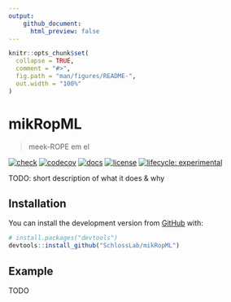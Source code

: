 ```yaml
---
output: 
    github_document:
      html_preview: false
---
```


<!-- README.md is generated from README.Rmd. Please edit that file -->

```r
knitr::opts_chunk$set(
  collapse = TRUE,
  comment = "#>",
  fig.path = "man/figures/README-",
  out.width = "100%"
)
```

# mikRopML

> meek-ROPE em el

<!-- badges: start -->
[![check](https://github.com/SchlossLab/mikRopML/workflows/check/badge.svg)](https://github.com/SchlossLab/mikRopML/actions)
[![codecov](https://codecov.io/gh/SchlossLab/mikRopML/branch/master/graph/badge.svg)](https://codecov.io/gh/SchlossLab/mikRopML)
[![docs](https://img.shields.io/badge/docs-here-brightgreen)](https://schlosslab.org/mikRopML/)
[![license](https://img.shields.io/badge/license-MIT-blue.svg)](LICENSE)
[![lifecycle: experimental](https://img.shields.io/badge/lifecycle-experimental-orange.svg)](https://www.tidyverse.org/lifecycle/#experimental)
<!-- badges: end -->

TODO: short description of what it does & why

## Installation

You can install the development version from [GitHub](https://github.com/) with:

``` r
# install.packages("devtools")
devtools::install_github("SchlossLab/mikRopML")
```

## Example

TODO
